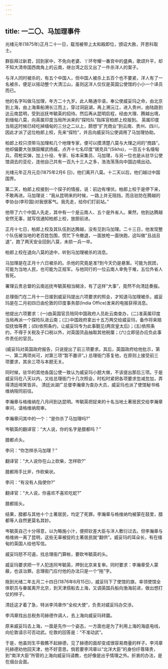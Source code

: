 ```yaml
---
---
---
```

title: 一二〇、马加理事件
---



光绪元年(1875年)正月二十一日，载湉被带上太和殿即位，颁诏大赦，开恩科取士。

群臣拜过新君，回到家中，不免向老婆、丫环夸耀一番宫中的盛典，歌颂升平，却不知大清帝国西南角上的云南，继台湾之后又出了一件杀洋人的案子。

与洋人同时被杀的，有五个中国人，但中国人被杀上五百个也不要紧，洋人有了一名被杀，便足以摇动整个大清江山，虽则这洋人仅仅是英国公使馆的小小一个译员而已。

他的名字叫做马加理，年方二十九岁。此人略通华语，奉公使威妥玛之命，由北京到上海，由上海乘船溯长江而上，穿过洞庭湖，再上溯沅江，进入贵州，由陆路到达云南昆明，受到巡抚岑毓英的招待。然后再从昆明启程，经由大理、腾越出境，到缅甸八莫，向英属印度当局所派来的“探险队”指挥官柏郎上校报到。 英属印度当局这时候已经吃掉缅甸的三分之二以上，颇想“扩充商业”到云南、贵州、四川，因此才派了这位柏郎上校，先来“探险”，并且向威妥玛公使调用了马加理协助。

柏郎上校只须带马加理和几个地理专家，便可以摸清楚八莫与大理之间的“商路”。他却偏要大张旗鼓耀武扬威，点齐十七名印度“锡克兵”(Sikhs)，一百五十名缅甸兵，荷枪实弹，加上仆役、专家、标本采集员、马加理，与另一位也是从驻华公使馆调去的亚伦，连他自己共有一百九十三人之多，浩浩荡荡向中国边境出动。

光绪元年正月元旦(1875年2月6 日)，他们离开八莫。十二天以后，他们越过中国国界。

第二天，柏郎上校接到一个探子的情报，说：前边有埋伏。柏郎上校于是停下来，不敢再进。马加理说：“我从昆明来的时候，一路上并无阻挡，而且驻防在腾越的李协台(李珍国)对我很客气。我先走，给你们打前站。”

他带了六个中国人先走，其中有一个是云南人、五个是外省人。果然，他到达腾越安然无事，就写信通知柏郎上校，放胆前进。

正月十七日，柏郎上校及其队伍到达腾越，没有见到马加理。二十三日，他发现整个队伍被当地的老百姓包围，慌忙下令撤退，一面放枪一面快跑，这叫做“且战且退”，跑了两天安全回到八莫，未损一兵一卒。

柏郎上校在退向八莫的途中，听到马加理被杀的消息。

马加理是在正月十六日被杀的。杀他的究竟是准?到今天仍是悬案。可能为民团，可能为当地人民，也可能为正规军。与他同行的一位云南人幸免于难，五位外省人皆死。

署理云贵总督的云南巡抚岑毓英相当糊涂，有了这样“大事”，竟然不向清廷奏报。

总理衙门在二月十一日接到威妥玛提出六项要求的照会，才知道马加理被杀，威妥玛是在二月初四日由伦敦的印度事务部(India Office)发来的电报获得消息。

他提出六项要求：(一)由英国官员陪同中国政府人员赴云南查办，(二)准英属印度当局再派一个探险队进云南；(三)中国政府拿出十五万两交给威妥玛，备作将来赔偿抚恤等费；(四)依照条约，让威妥玛专为此事觐见(两宫皇太后)；(五)依照条约，不得于关税及子口税以外，对英国货品抽取其他税厘；(六)立即惩办应负此事件责任的官员。

(威妥玛对英国政府报告，只说提出了前三项要求。其后，英国政府给他批示，第一、第二两项尚可，对第三项“暂不置评”。) 总理衙门答复他，在原则上接受前三项要求，其余三项与本题无关。

同时候，驻华的其他各国公使一致认为威妥玛小题大做，不该提出那后三项。于是威妥玛在八天以内，又给总理衙门十几次照会，时松时紧把各项要求忽减忽加，弄得清廷啼笑皆非。 清廷派湖广总督李瀚章为查办大员，威妥玛也派了使馆秘书格维纳陪同前往。

李瀚章与格维纳在八月间到达昆明。岑毓英把捉来的十名当地土著居民交给李瀚章审问，请格维纳观审。

李瀚章问其中的一个：“是你杀了马加理吗?”

岑毓英的翻译官：“大人说，你的名字是腊都吗？”

腊都点头。

李问：“你怎样杀马加理？”

翻译官：“大人说你在山上砍柴，怎样砍?”

腊都用手比斧，作砍柴状。

李问：“有没有人指使你?”

翻译官：“大人说，你喜欢不喜欢吃蛇?”

腊都摇头。

结果，腊都与其他十个土著居民，均定了死罪。李瀚章与格维纳均被蒙在鼓里，腊都等人自然更莫名其妙。

岑毓英自己十分得意，以为略施小汁，便把钦差大臣与洋人敷衍过去。但李瀚章与格维纳一离了昆明，这些无辜被捉的土著居民就“翻供”。威妥玛的耳朵长，有在缅甸的英国人给他写信。

威妥玛怒不可遏，找总理衙门算帐，要砍岑毓英的头。

威妥玛要求把一干人犯连同岑毓英，押到北京来复审。同时要求：李瀚章受人蒙蔽，也该治罪。总理衙门应付他的办法只是一个“拖”字。

拖到光绪二年五月二十四日(1876年6月15日)，威妥玛下了使馆的旗，率领使馆全体职员与眷属离开北京，到天津搭船去上海，又调英国兵船向渤海前进，做出想打仗的样子。

清廷这才着了急，特派李鸿章作“全权大使”，负责对威妥玛办交涉。

李鸿章找出总税务司赫德作调人，去上海向威妥玛转圜。

原来威妥玛去上海，一面是先作一个姿态，一方面也是为了利用上海的海底电线，向伦敦请示可否动武。伦敦的回答是：“不准动武”。

于是，他虽则生平极瞧不起赫德，见了赫德的面却变成很容易商量的样子。李鸿章托赫德劝他回天津，他不好意思。倘若要李鸿章以“北洋大臣”的身份纡尊降贵，到“南洋大臣”所管的上海向威妥玛请教，也好像是出乎情理之外。折衷的办法，是在烟台会面。